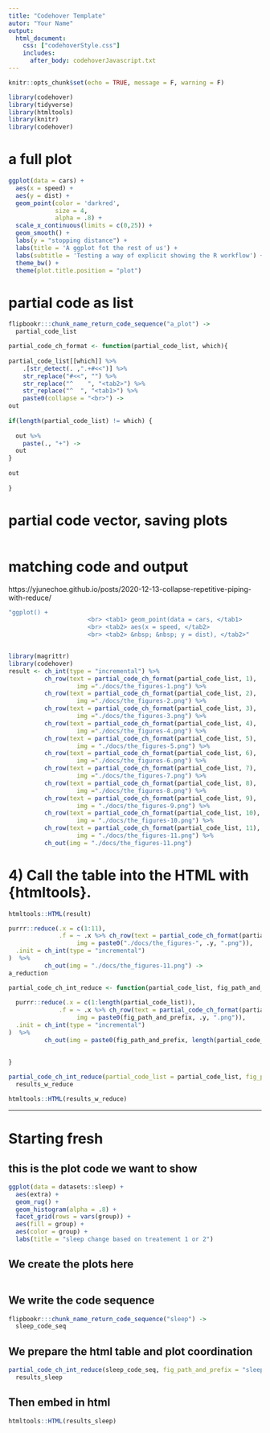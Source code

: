 ```yaml
---
title: "Codehover Template"
autor: "Your Name"
output: 
  html_document:
    css: ["codehoverStyle.css"]
    includes:
      after_body: codehoverJavascript.txt
---
```



```r
knitr::opts_chunk$set(echo = TRUE, message = F, warning = F)
```


```r
library(codehover)
library(tidyverse)
library(htmltools)
library(knitr)
library(codehover)
```

# a full plot

```r
ggplot(data = cars) +
  aes(x = speed) +  
  aes(y = dist) + 
  geom_point(color = 'darkred',
             size = 4,
             alpha = .8) +
  scale_x_continuous(limits = c(0,25)) +
  geom_smooth() +
  labs(y = "stopping distance") + 
  labs(title = 'A ggplot fot the rest of us') + 
  labs(subtitle = 'Testing a way of explicit showing the R workflow') +
  theme_bw() + 
  theme(plot.title.position = "plot")
```

# partial code as list

```r
flipbookr:::chunk_name_return_code_sequence("a_plot") ->
  partial_code_list

partial_code_ch_format <- function(partial_code_list, which){
  
partial_code_list[[which]] %>% 
    .[str_detect(. ,".+#<<")] %>% 
    str_replace("#<<", "") %>% 
    str_replace("^    ", "<tab2>") %>% 
    str_replace("^  ", "<tab1>") %>% 
    paste0(collapse = "<br>") ->
out
  
if(length(partial_code_list) != which) {
  
  out %>% 
    paste(., "+") ->
  out
} 
  
out
  
}
```

# partial code vector, saving plots

```r
```

# matching code and output

https://yjunechoe.github.io/posts/2020-12-13-collapse-repetitive-piping-with-reduce/


```r
"ggplot() +
                      <br> <tab1> geom_point(data = cars, </tab1>
                      <br> <tab2> aes(x = speed, </tab2>
                      <br> <tab2> &nbsp; &nbsp; y = dist), </tab2>"


library(magrittr)
library(codehover)
result <- ch_int(type = "incremental") %>%
          ch_row(text = partial_code_ch_format(partial_code_list, 1),
                   img ="./docs/the_figures-1.png") %>%
          ch_row(text = partial_code_ch_format(partial_code_list, 2),
                   img ="./docs/the_figures-2.png") %>%
          ch_row(text = partial_code_ch_format(partial_code_list, 3),
                   img ="./docs/the_figures-3.png") %>%
          ch_row(text = partial_code_ch_format(partial_code_list, 4),
                   img ="./docs/the_figures-4.png") %>%
          ch_row(text = partial_code_ch_format(partial_code_list, 5),
                   img = "./docs/the_figures-5.png") %>%
          ch_row(text = partial_code_ch_format(partial_code_list, 6),
                   img ="./docs/the_figures-6.png") %>%
          ch_row(text = partial_code_ch_format(partial_code_list, 7),
                   img ="./docs/the_figures-7.png") %>%
          ch_row(text = partial_code_ch_format(partial_code_list, 8),
                   img ="./docs/the_figures-8.png") %>%
          ch_row(text = partial_code_ch_format(partial_code_list, 9),
                   img = "./docs/the_figures-9.png") %>%
          ch_row(text = partial_code_ch_format(partial_code_list, 10),
                   img = "./docs/the_figures-10.png") %>%
          ch_row(text = partial_code_ch_format(partial_code_list, 11),
                   img = "./docs/the_figures-11.png") %>%
          ch_out(img = "./docs/the_figures-11.png")

```


# 4) Call the table into the HTML with {htmltools}.

```r
htmltools::HTML(result)
```



```r
purrr::reduce(.x = c(1:11), 
              .f = ~ .x %>% ch_row(text = partial_code_ch_format(partial_code_list, .y),
                   img = paste0("./docs/the_figures-", .y, ".png")),
  .init = ch_int(type = "incremental") 
)  %>%
          ch_out(img = "./docs/the_figures-11.png") ->
a_reduction
```



```r
partial_code_ch_int_reduce <- function(partial_code_list, fig_path_and_prefix){
  
  purrr::reduce(.x = c(1:length(partial_code_list)), 
              .f = ~ .x %>% ch_row(text = partial_code_ch_format(partial_code_list, .y),
                   img = paste0(fig_path_and_prefix, .y, ".png")),
  .init = ch_int(type = "incremental") 
)  %>%
          ch_out(img = paste0(fig_path_and_prefix, length(partial_code_list), ".png"))
  
  
}

partial_code_ch_int_reduce(partial_code_list = partial_code_list, fig_path_and_prefix = "./docs/the_figures-") -> 
  results_w_reduce
```



```r
htmltools::HTML(results_w_reduce)
```



---

# Starting fresh


## this is the plot code we want to show

```r
ggplot(data = datasets::sleep) +
  aes(extra) +
  geom_rug() + 
  geom_histogram(alpha = .8) + 
  facet_grid(rows = vars(group)) +
  aes(fill = group) + 
  aes(color = group) + 
  labs(title = "sleep change based on treatement 1 or 2")
```

## We create the plots here

```r
```

## We write the code sequence

```r
flipbookr:::chunk_name_return_code_sequence("sleep") ->
  sleep_code_seq
```

## We prepare the html table and plot coordination

```r
partial_code_ch_int_reduce(sleep_code_seq, fig_path_and_prefix = "sleep/the_sleep-" ) ->
  results_sleep
```

## Then embed in html

```r
htmltools::HTML(results_sleep)
```



